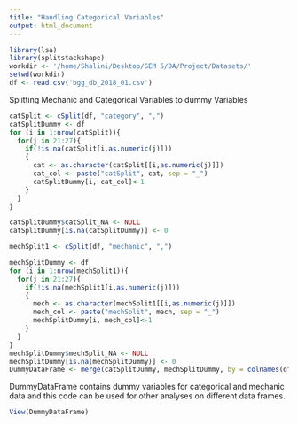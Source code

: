 ```yaml
---
title: "Handling Categorical Variables"
output: html_document
---
```


```r
library(lsa)
library(splitstackshape)
workdir <- '/home/Shalini/Desktop/SEM 5/DA/Project/Datasets/'
setwd(workdir)
df <- read.csv('bgg_db_2018_01.csv')
```

Splitting Mechanic and Categorical Variables to dummy Variables
```r
catSplit <- cSplit(df, "category", ",")
catSplitDummy <- df
for (i in 1:nrow(catSplit)){
  for(j in 21:27){
    if(!is.na(catSplit[i,as.numeric(j)]))
    {
      cat <- as.character(catSplit[[i,as.numeric(j)]])
      cat_col <- paste("catSplit", cat, sep = "_")
      catSplitDummy[i, cat_col]<-1
    }
  }
}

catSplitDummy$catSplit_NA <- NULL
catSplitDummy[is.na(catSplitDummy)] <- 0

mechSplit1 <- cSplit(df, "mechanic", ",")

mechSplitDummy <- df
for (i in 1:nrow(mechSplit1)){
  for(j in 21:27){
    if(!is.na(mechSplit1[i,as.numeric(j)]))
    {
      mech <- as.character(mechSplit1[[i,as.numeric(j)]])
      mech_col <- paste("mechSplit", mech, sep = "_")
      mechSplitDummy[i, mech_col]<-1
    }
  }
}
mechSplitDummy$mechSplit_NA <- NULL
mechSplitDummy[is.na(mechSplitDummy)] <- 0
DummyDataFrame <- merge(catSplitDummy, mechSplitDummy, by = colnames(df))
```

DummyDataFrame contains dummy variables for categorical and mechanic data and this code can be used for other analyses on different data frames. 
```r
View(DummyDataFrame)
```
